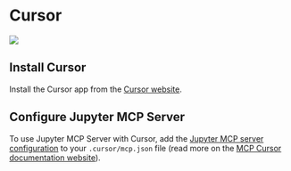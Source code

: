 # Cursor

![](https://assets.datalayer.tech/jupyter-mcp/cursor.png)

## Install Cursor

Install the Cursor app from the [Cursor website](https://www.cursor.com/downloads).

## Configure Jupyter MCP Server

To use Jupyter MCP Server with Cursor, add the [Jupyter MCP server configuration](/setup#configuration) to your `.cursor/mcp.json` file (read more on the [MCP Cursor documentation website](https://docs.cursor.com/context/model-context-protocol#configuring-mcp-servers)).
